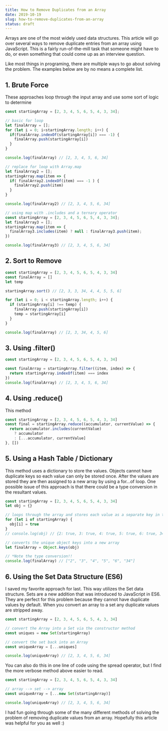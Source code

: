 ```yaml
---
title: How to Remove Duplicates from an Array
date: 2019-10-19
slug: how-to-remove-duplicates-from-an-array
status: draft
---
```


Arrays are one of the most widely used data structures. This article will go over several ways to remove duplicate entries from an array using JavaScript. This is a fairly run-of-the-mill task that someone might have to do, or even something that could come up as an interview question.

Like most things in programing, there are multiple ways to go about solving the problem. The examples below are by no means a complete list.

## 1. Brute Force

These approaches loop through the input array and use some sort of logic to determine

```js
const startingArray = [2, 3, 4, 5, 6, 5, 4, 3, 34];

// basic for loop
let finalArray = [];
for (let i = 0; i<startingArray.length; i++) {
  if(finalArray.indexOf(startingArray[i]) === -1) {
    finalArray.push(startingArray[i])
  }
}

console.log(finalArray) // [2, 3, 4, 5, 6, 34]

// replace for loop with Array.map
let finalArray2 = [];
startingArray.map(item => {
  if( finalArray2.indexOf(item) === -1 ) {
    finalArray2.push(item)
  }
}

console.log(finalArray2) // [2, 3, 4, 5, 6, 34]

// using map with .includes and a ternary operator
const startingArray = [2, 3, 4, 5, 6, 5, 4, 3, 34];
let finalArray3 = [];
startingArray.map(item => {
  finalArray3.includes(item) ? null : finalArray3.push(item);
})

console.log(finalArray3) // [2, 3, 4, 5, 6, 34]
```

## 2. Sort to Remove

```js
const startingArray = [2, 3, 4, 5, 6, 5, 4, 3, 34]
const finalArray = []
let temp

startingArray.sort() // [2, 3, 3, 34, 4, 4, 5, 5, 6]

for (let i = 0; i < startingArray.length; i++) {
  if (startingArray[i] !== temp) {
    finalArray.push(startingArray[i])
    temp = startingArray[i]
  }
}

console.log(finalArray) // [2, 3, 34, 4, 5, 6]
```

## 3. Using .filter()

```js
const startingArray = [2, 3, 4, 5, 6, 5, 4, 3, 34]

const finalArray = startingArray.filter((item, index) => {
  return startingArray.indexOf(item) === index
})
console.log(finalArray) // [2, 3, 4, 5, 6, 34]
```

## 4. Using .reduce()

This method

```js
const startingArray = [2, 3, 4, 5, 6, 5, 4, 3, 34]
const final = startingArray.reduce((accumulator, currentValue) => {
  return accumulator.includes(currentValue)
    ? accumulator
    : [...accumulator, currentValue]
}, [])
```

## 5. Using a Hash Table / Dictionary

This method uses a dictionary to store the values. Objects cannot have duplicate keys so each value can only be stored once. After the values are stored they are then assigned to a new array by using a for...of loop. One possible issue of this approach is that there could be a type conversion in the resultant values.

```js
const startingArray = [2, 3, 4, 5, 6, 5, 4, 3, 34]
let obj = {}

// loops through the array and stores each value as a separate key in the obj
for (let i of startingArray) {
  obj[i] = true
}
// console.log(obj) // {2: true, 3: true, 4: true, 5: true, 6: true, 34: true}

// converts the unique object keys into a new array
let finalArray = Object.keys(obj)

// *Note the type conversion!!
console.log(finalArray) // ["2", "3", "4", "5", "6", "34"]
```

## 6. Using the Set Data Structure (ES6)

I saved my favorite approach for last. This way utilizes the Set data structure. Sets are a new addition that was introduced to JavaScript in ES6. They are perfect for this problem because they cannot have duplicate values by default. When you convert an array to a set any duplicate values are stripped away.

```js
const startingArray = [2, 3, 4, 5, 6, 5, 4, 3, 34]

// convert the Array into a Set via the constructor method
const uniques = new Set(startingArray)

// convert the set back into an Array
const uniqueArray = [...uniques]

console.log(uniqueArray) // [2, 3, 4, 5, 6, 34]
```

You can also do this in one line of code using the spread operator, but I find the more verbose method above easier to read.

```js
const startingArray = [2, 3, 4, 5, 6, 5, 4, 3, 34]

// array --> set --> array
const uniqueArray = [...new Set(startingArray)]

console.log(uniqueArray) // [2, 3, 4, 5, 6, 34]
```

I had fun going through some of the many different methods of solving the problem of removing duplicate values from an array. Hopefully this article was helpful for you as well :)
